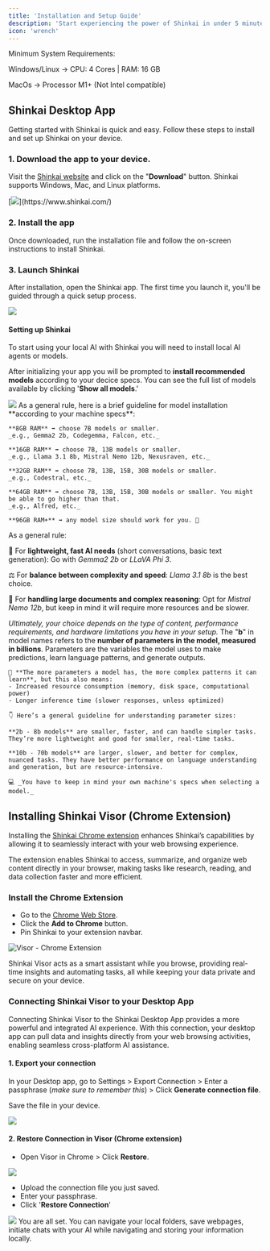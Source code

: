 ```yaml
---
title: 'Installation and Setup Guide'
description: 'Start experiencing the power of Shinkai in under 5 minutes'
icon: 'wrench'
---
```

<Info>
 Minimum System Requirements: 

 Windows/Linux -> CPU: 4 Cores | RAM: 16 GB

 MacOs -> Processor M1+ (Not Intel compatible)
</Info>
## Shinkai Desktop App
Getting started with Shinkai is quick and easy. Follow these steps to install and set up Shinkai on your device.

### 1. Download the app to your device. 
Visit the [Shinkai website](https://www.shinkai.com/) and click on the "**Download**" button. Shinkai supports Windows, Mac, and Linux platforms.

<Frame>
  [<img src="/images/download.png"  style={{ borderRadius: '0.5rem' }}/>](https://www.shinkai.com/)
</Frame>

### 2. Install the app
Once downloaded, run the installation file and follow the on-screen instructions to install Shinkai.

### 3. Launch Shinkai
After installation, open the Shinkai app. The first time you launch it, you'll be guided through a quick setup process.

<Frame>
  <img src="/images/welcome.jpg"  style={{ borderRadius: '0.5rem' }}/>
</Frame>


#### Setting up Shinkai
To start using your local AI with Shinkai you will need to install local AI agents or models. 

After initializing your app you will be prompted to **install recommended models** according to your decice specs. You can see the full list of models available by clicking '**Show all models**.'

<Frame>
  <img src="/images/models-setup.jpg"  style={{ borderRadius: '0.5rem' }}/>
</Frame>



<AccordionGroup>

<Accordion icon="robot" title="AI model guideline according to your RAM">
  As a general rule, here is a brief guideline for model installation **according to your machine specs**: 

    **8GB RAM** ➡ choose 7B models or smaller.
    _e.g., Gemma2 2b, Codegemma, Falcon, etc._

    **16GB RAM** ➡ choose 7B, 13B models or smaller.
    _e.g., Llama 3.1 8b, Mistral Nemo 12b, Nexusraven, etc._

    **32GB RAM** ➡ choose 7B, 13B, 15B, 30B models or smaller.
    _e.g., Codestral, etc._

    **64GB RAM** ➡ choose 7B, 13B, 15B, 30B models or smaller. You might be able to go higher than that.
    _e.g., Alfred, etc._

    **96GB RAM+** ➡ any model size should work for you. 🦾
</Accordion>
<Accordion icon="laptop" title="Which AI model should I install?">
  As a general rule: 
  
  👟 For **lightweight, fast AI needs** (short conversations, basic text generation): Go with _Gemma2 2b_ or _LLaVA Phi 3_.
  
  ⚖️  For **balance between complexity and speed**: _Llama 3.1 8b_ is the best choice.
  
  🧠  For **handling large documents and complex reasoning**: Opt for _Mistral Nemo 12b_, but keep in mind it will require more resources and be slower.

  _Ultimately, your choice depends on the type of content, performance requirements, and hardware limitations you have in your setup._
</Accordion>
<Accordion icon="book-open" title="Understanding the 'b' in model names">
  The "**b**" in model names refers to the **number of parameters in the model, measured in billions**. Parameters are the variables the model uses to make predictions, learn language patterns, and generate outputs.

    👀 **The more parameters a model has, the more complex patterns it can learn**, but this also means:
    - Increased resource consumption (memory, disk space, computational power)
    - Longer inference time (slower responses, unless optimized)

    👇 Here’s a general guideline for understanding parameter sizes:

    **2b - 8b models** are smaller, faster, and can handle simpler tasks. They’re more lightweight and good for smaller, real-time tasks.

    **10b - 70b models** are larger, slower, and better for complex, nuanced tasks. They have better performance on language understanding and generation, but are resource-intensive.

    💻 _You have to keep in mind your own machine's specs when selecting a model._
</Accordion>

</AccordionGroup>

## Installing Shinkai Visor (Chrome Extension)

Installing the [Shinkai Chrome extension](https://chromewebstore.google.com/u/1/detail/shinkai-visor-supercharge/emahbbinjjmancgckmoodjficjdkjkif) enhances Shinkai’s capabilities by allowing it to seamlessly interact with your web browsing experience. 

The extension enables Shinkai to access, summarize, and organize web content directly in your browser, making tasks like research, reading, and data collection faster and more efficient. 

### Install the Chrome Extension

- Go to the [Chrome Web Store](https://chromewebstore.google.com/u/1/detail/shinkai-visor-supercharge/emahbbinjjmancgckmoodjficjdkjkif).
- Click the **Add to Chrome** button.
- Pin Shinkai to your extension navbar.


![Visor - Chrome Extension](/images/visor.png)

Shinkai Visor acts as a smart assistant while you browse, providing real-time insights and automating tasks, all while keeping your data private and secure on your device.

### Connecting Shinkai Visor to your Desktop App
<Tip>
  Connecting Shinkai Visor to the Shinkai Desktop App provides a more powerful and integrated AI experience. 
</Tip>
With this connection, your desktop app can pull data and insights directly from your web browsing activities, enabling seamless cross-platform AI assistance.

#### 1. Export your connection
In your Desktop app, go to Settings > Export Connection > Enter a passphrase (_make sure to remember this_) > Click **Generate connection file**.

Save the file in your device.

<Frame>
  <img src="/images/export-connection.jpg"  style={{ borderRadius: '0.5rem' }}/>
</Frame>

#### 2. Restore Connection in Visor (Chrome extension)

- Open Visor in Chrome > Click **Restore**.

<Frame>
  <img src="/images/restore.jpg"  style={{ borderRadius: '0.5rem' }}/>
</Frame>

- Upload the connection file you just saved.
- Enter your passphrase.
- Click '**Restore Connection**'
<Frame>
  <img src="/images/restore-2.jpg"  style={{ borderRadius: '0.5rem' }}/>
</Frame>
You are all set. You can navigate your local folders, save webpages, initiate chats with your AI while navigating and storing your information locally. 